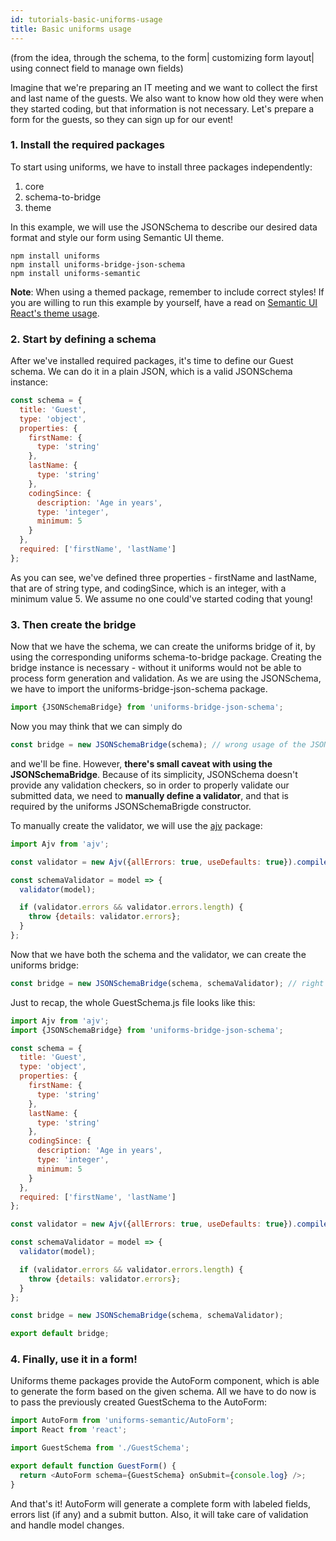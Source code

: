 ```yaml
---
id: tutorials-basic-uniforms-usage
title: Basic uniforms usage
---
```


(from the idea, through the schema, to the form| customizing form layout| using connect field to manage own fields)

Imagine that we're preparing an IT meeting and we want to collect the first and last name of the guests. We also want to know how old they were when they started coding, but that information is not necessary. Let's prepare a form for the guests, so they can sign up for our event!

### 1. Install the required packages

To start using uniforms, we have to install three packages independently:

1. core
2. schema-to-bridge
3. theme

In this example, we will use the JSONSchema to describe our desired data format and style our form using Semantic UI theme.

```shell
npm install uniforms
npm install uniforms-bridge-json-schema
npm install uniforms-semantic
```

**Note**: When using a themed package, remember to include correct styles! If you are willing to run this example by yourself, have a read on [Semantic UI React's theme usage](https://react.semantic-ui.com/usage/#theme).

### 2. Start by defining a schema

After we've installed required packages, it's time to define our Guest schema. We can do it in a plain JSON, which is a valid JSONSchema instance:

```js
const schema = {
  title: 'Guest',
  type: 'object',
  properties: {
    firstName: {
      type: 'string'
    },
    lastName: {
      type: 'string'
    },
    codingSince: {
      description: 'Age in years',
      type: 'integer',
      minimum: 5
    }
  },
  required: ['firstName', 'lastName']
};
```

As you can see, we've defined three properties - firstName and lastName, that are of string type, and codingSince, which is an integer, with a minimum value 5. We assume no one could've started coding that young!

### 3. Then create the bridge

Now that we have the schema, we can create the uniforms bridge of it, by using the corresponding uniforms schema-to-bridge package. Creating the bridge instance is necessary - without it uniforms would not be able to process form generation and validation. As we are using the JSONSchema, we have to import the uniforms-bridge-json-schema package.

```js
import {JSONSchemaBridge} from 'uniforms-bridge-json-schema';
```

Now you may think that we can simply do

```js
const bridge = new JSONSchemaBridge(schema); // wrong usage of the JSONSchemaBridge! you have to pass a validator
```

and we'll be fine. However, **there's small caveat with using the JSONSchemaBridge**. Because of its simplicity, JSONSchema doesn't provide any validation checkers, so in order to properly validate our submitted data, we need to **manually define a validator**, and that is required by the uniforms JSONSchemaBrigde constructor.

To manually create the validator, we will use the [ajv](https://github.com/epoberezkin/ajv) package:

```js
import Ajv from 'ajv';

const validator = new Ajv({allErrors: true, useDefaults: true}).compile(schema);

const schemaValidator = model => {
  validator(model);

  if (validator.errors && validator.errors.length) {
    throw {details: validator.errors};
  }
};
```

Now that we have both the schema and the validator, we can create the uniforms bridge:

```js
const bridge = new JSONSchemaBridge(schema, schemaValidator); // right usage of the JSONSchemaBridge, with the schema and its validator
```

Just to recap, the whole GuestSchema.js file looks like this:

```js
import Ajv from 'ajv';
import {JSONSchemaBridge} from 'uniforms-bridge-json-schema';

const schema = {
  title: 'Guest',
  type: 'object',
  properties: {
    firstName: {
      type: 'string'
    },
    lastName: {
      type: 'string'
    },
    codingSince: {
      description: 'Age in years',
      type: 'integer',
      minimum: 5
    }
  },
  required: ['firstName', 'lastName']
};

const validator = new Ajv({allErrors: true, useDefaults: true}).compile(schema);

const schemaValidator = model => {
  validator(model);

  if (validator.errors && validator.errors.length) {
    throw {details: validator.errors};
  }
};

const bridge = new JSONSchemaBridge(schema, schemaValidator);

export default bridge;
```

### 4. Finally, use it in a form!

Uniforms theme packages provide the AutoForm component, which is able to generate the form based on the given schema. All we have to do now is to pass the previously created GuestSchema to the AutoForm:

```js
import AutoForm from 'uniforms-semantic/AutoForm';
import React from 'react';

import GuestSchema from './GuestSchema';

export default function GuestForm() {
  return <AutoForm schema={GuestSchema} onSubmit={console.log} />;
}
```

And that's it! AutoForm will generate a complete form with labeled fields, errors list (if any) and a submit button. Also, it will take care of validation and handle model changes.


<GuestForm />
